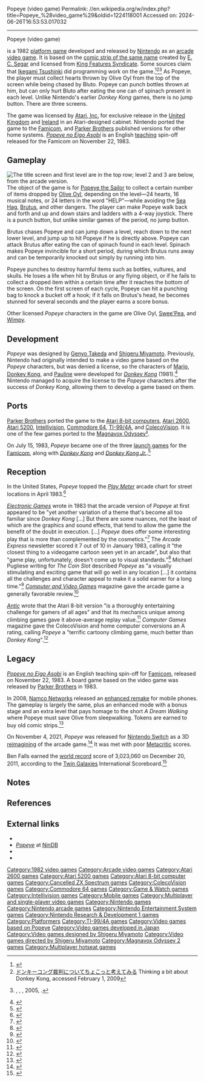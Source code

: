 Popeye (video game)
Permalink: //en.wikipedia.org/w/index.php?title=Popeye_%28video_game%29&oldid=1224118001
Accessed on: 2024-06-26T16:53:53.017032



------
Popeye (video game)
{{short description|1982 video game}}
{{For|the unrelated Game Boy video game|Popeye (1990 video game)}}
{{Use mdy dates|date=January 2019}}
{{More citations needed|date=July 2008}}
{{Infobox video game
| title         = Popeye
| image         = Popeye arcadeflyer.PNG
| caption       = North American arcade flyer
| developer     = {{ubl|[[Nintendo R&D1]]|[[Ikegami Tsushinki]]<ref>{{Cite web|last=McFerran|first=Damien|date=2018-02-26|title=Feature: Shining A Light On Ikegami Tsushinki, The Company That Developed Donkey Kong|url=https://www.nintendolife.com/news/2018/02/feature_shining_a_light_on_ikegami_tsushinki_the_company_that_developed_donkey_kong|access-date=2020-06-09|website=Nintendo Life|language=en-GB}}</ref>|[[Parker Brothers]]}}
| publisher     = [[Nintendo]] (arcade, NES)<br>[[Atari, Inc.]] (arcade EU/UK)<ref>{{cite web |title=Official European Flyer|url=https://flyers.arcade-museum.com/?page=flyer&db=videodb&id=3186&image=1}}</ref><br>Parker Brothers
| producer      =
| designer      = [[Genyo Takeda]]<ref name="iwataasks2">{{cite web |title=Iwata Asks: Punch-Out!! - Investigating a Glove Interface |url=http://us.wii.com/iwata_asks/punchout/vol1_page2.jsp |publisher=[[Nintendo]] |access-date=August 11, 2009 |date=August 7, 2009 |archive-date=January 11, 2010 |archive-url=https://web.archive.org/web/20100111070103/http://us.wii.com/iwata_asks/punchout/vol1_page2.jsp |url-status=dead }}</ref><br>[[Shigeru Miyamoto]]<ref name="iwataasks2"/>
| released      = {{vgrelease|NA|November 18, 1982<ref name="Copyright">{{cite web |title=Popeye. (Registration Number PA0000154248) |url=https://cocatalog.loc.gov |website=[[United States Copyright Office]] |access-date= 6 June 2021}}</ref><ref name="Akagi">{{cite book |last1=Akagi |first1=Masumi |title=アーケードTVゲームリスト国内•海外編(1971-2005) |trans-title=Arcade TV Game List: Domestic • Overseas Edition (1971-2005) |date=13 October 2006 |publisher=Amusement News Agency |language=ja |location=Japan |isbn=978-4990251215 |pages=57, 128 |url=https://archive.org/details/ArcadeGameList1971-2005/page/n58}}</ref>|JP|December 1982<ref name="Akagi"/>|EU|Late 1982<ref>{{cite web |title=Video Game Flyers: Popeye, Nintendo (EU) |url=https://flyers.arcade-museum.com/?page=thumbs&db=videodb&id=2570 |website=The Arcade Flyer Archive |access-date=25 April 2021}}</ref>}}
| genre         = [[Platform game|Platform]]
| modes         = 1-2 players alternating turns
| platforms     = [[Arcade video game|Arcade]], [[Atari 2600]], [[Atari 5200]], [[Atari 8-bit]], [[ColecoVision]], [[Commodore 64]], [[Intellivision]], [[Magnavox Odyssey²|Odyssey²]], [[Nintendo Entertainment System|NES]], [[TI-99/4A]]
| arcade system =
}}

{{Nihongo foot|'''''Popeye'''''|ポパイ|Popai|lead=yes|group=lower-alpha}} is a 1982 [[platform game]] developed and released by [[Nintendo]] as an [[arcade video game]]. It is based on the [[Popeye (comic strip)|comic strip of the same name]] created by [[E. C. Segar]] and licensed from [[King Features Syndicate]]. Some sources claim that [[Ikegami Tsushinki]] did programming work on the game.<ref>{{cite web |title=Company:Ikegami Tsushinki - GDRI :: Game Developer Research Institute |url=http://gdri.smspower.org/wiki/index.php/Company:Ikegami_Tsushinki |website=gdri.smspower.org}}</ref><ref>[http://d.hatena.ne.jp/bn2islander/20080817/1218980061 ドンキーコング裁判についてちょこっと考えてみる] {{webarchive|url=https://web.archive.org/web/20100312191324/http://d.hatena.ne.jp/bn2islander/20080817/1218980061|date=March 12, 2010}} Thinking a bit about Donkey Kong, accessed February 1, 2009</ref><ref>{{Nihongo|It started from Pong|それは『ポン』から始まった : アーケードTVゲームの成り立ち|sore wa pon kara hajimatta: ākēdo terebi gēmu no naritachi}}, {{Nihongo|Masumi Akagi|赤木真澄|Akagi Masumi}}, {{Nihongo|Amusement Tsūshinsha|アミューズメント通信社|Amyūzumento Tsūshinsha}}, 2005, {{ISBN|4-9902512-0-2}}.</ref> As Popeye, the player must collect hearts thrown by Olive Oyl from the top of the screen while being chased by Bluto. Popeye can punch bottles thrown at him, but can only hurt Bluto after eating the one can of spinach present in each level. Unlike Nintendo's earlier ''Donkey Kong'' games, there is no jump button. There are three screens.

The game was licensed by [[Atari, Inc.]] for exclusive release in the [[United Kingdom]] and [[Republic of Ireland|Ireland]] in an Atari-designed cabinet. Nintendo ported the game to the [[Famicom]], and [[Parker Brothers]] published versions for other home systems. ''[[Popeye no Eigo Asobi]]'' is an English [[Educational video game|teaching]] spin-off released for the Famicom on November 22, 1983.

==Gameplay==
[[File:Popeye screenshots.png|left|thumb|The title screen and first level are in the top row; level 2 and 3 are below, from the arcade version.]]
The object of the game is for [[Popeye the Sailor]] to collect a certain number of items dropped by [[Olive Oyl]], depending on the level—24 hearts, 16 musical notes, or 24 letters in the word "HELP"—while avoiding the [[Sea Hag]], [[Bluto|Brutus]], and other dangers. The player can make Popeye walk back and forth and up and down stairs and ladders with a 4-way joystick. There is a punch button, but unlike similar games of the period, no jump button.

Brutus chases Popeye and can jump down a level, reach down to the next lower level, and jump up to hit Popeye if he is directly above. Popeye can attack Brutus after eating the can of spinach found in each level. Spinach makes Popeye invincible for a short period, during which Brutus runs away and can be temporarily knocked out simply by running into him.

Popeye punches to destroy harmful items such as bottles, vultures, and skulls. He loses a life when hit by Brutus or any flying object, or if he fails to collect a dropped item within a certain time after it reaches the bottom of the screen. On the first screen of each cycle, Popeye can hit a punching bag to knock a bucket off a hook; if it falls on Brutus's head, he becomes stunned for several seconds and the player earns a score bonus.

Other licensed ''Popeye'' characters in the game are Olive Oyl, [[Swee'Pea]], and [[J. Wellington Wimpy|Wimpy]].

== Development ==
''Popeye'' was designed by [[Genyo Takeda]] and [[Shigeru Miyamoto]]. Previously, Nintendo had originally intended to make a video game based on the ''Popeye'' characters, but was denied a license, so the characters of [[Mario]], [[Donkey Kong (character)|Donkey Kong]], and [[Pauline (Nintendo)|Pauline]] were developed for ''[[Donkey Kong (arcade game)|Donkey Kong]]'' (1981).<ref>{{cite web |last=East |first=Tom |date=November 25, 2009 |title=Donkey Kong Was Originally A Popeye Game |url=http://www.officialnintendomagazine.co.uk/13484/donkey-kong-was-originally-a-popeye-game/ |url-status=dead |archive-url=https://web.archive.org/web/20141110045437/http://www.officialnintendomagazine.co.uk/13484/donkey-kong-was-originally-a-popeye-game/ |archive-date=November 10, 2014 |access-date=November 6, 2014 |work=[[Official Nintendo Magazine]] |quote=Miyamoto says Nintendo's main monkey might not have existed.}}</ref> Nintendo managed to acquire the license to the ''Popeye'' characters after the success of ''Donkey Kong'', allowing them to develop a game based on them.

==Ports==
[[Parker Brothers]] ported the game to the [[Atari 8-bit computers]], [[Atari 2600]], [[Atari 5200]], [[Intellivision]], [[Commodore 64]], [[TI-99/4A]], and [[ColecoVision]]. It is one of the few games ported to the [[Magnavox Odyssey²]].

On July 15, 1983, ''Popeye'' became one of the three [[launch game]]s for the [[Famicom]], along with ''[[Donkey Kong (arcade game)|Donkey Kong]]'' and ''[[Donkey Kong Jr.]]''.<ref>{{cite magazine|last=Marley|first=Scott |date=December 2016 |title=SG-1000 |magazine=[[Retro Gamer]] |issue=163|pages=56–61|publisher=[[Future Publishing]]}}</ref>

==Reception==
In the United States, ''Popeye'' topped the ''[[Play Meter]]'' arcade chart for street locations in April 1983.<ref>{{cite magazine |title=Play Meter's Equipment Poll: Top Videos |magazine=[[Play Meter]] |date=May 1, 1983 |volume=9 |issue=8 |page=16 |url=https://archive.org/details/play-meter-volume-9-number-8-may-1st-1983-600dpi/Play%20Meter%20-%20Volume%209%2C%20Number%208%20-%20May%201st%2C%201983%20%28Compressed%29/page/16/mode/1up}}</ref>

''[[Electronic Games]]'' wrote in 1983 that the arcade version of ''Popeye'' at first appeared to be "yet another variation of a theme that's become all too familiar since ''Donkey Kong'' [...] But there are some nuances, not the least of which are the graphics and sound effects, that tend to allow the game the benefit of the doubt in execution. [...] ''Popeye'' does offer some interesting play that is more than complemented by the cosmetics."<ref name="sharpe198306">{{cite news | url=https://archive.org/stream/electronic-games-magazine-1983-06/Electronic_Games_Issue_16_Vol_02_04_1983_Jun#page/n89/mode/2up | title=Insert Coin Here | work=Electronic Games | date=June 1983 | access-date=January 6, 2015 | last=Sharpe | first=Roger C. | pages=92}}</ref> The ''Arcade Express'' newsletter scored it 7 out of 10 in January 1983, calling it "the closest thing to a videogame cartoon seen yet in an arcade", but also that "game play, unfortunately, doesn't come up to visual standards."<ref>{{cite magazine|url=http://www.digitpress.com/library/newsletters/arcadeexpress/arcade_express_v1n11.pdf#page=6 |title=The Hotseat: Popeye |date=January 2, 1983 |volume=1 |issue=11 |magazine=The Arcade Express}}</ref> Michael Pugliese writing for ''The Coin Slot'' described ''Popeye'' as "a visually stimulating and exciting game that will go well in any location [...] it contains all the challenges and character appeal to make it a solid earner for a long time."<ref>{{cite magazine | last = Pugliese | first = Michael | date = April 1983 | title = Games in Review: The Arcade Parade | url = http://coinslot.arcade-museum.com/CoinSlot--83-04--V8N8/14/  | magazine = The Coin Slot | page = 14 | access-date = October 17, 2017}}</ref> ''[[Computer and Video Games]]'' magazine gave the arcade game a generally favorable review.<ref>{{cite magazine |title=Arcade Action: Packing a Punch! Popeye |magazine=[[Computer and Video Games]] |date=16 April 1983 |issue=19 (May 1983) |page=31 |url=https://www.solvalou.com/static/images/arcade/reviews/391.jpg}}</ref>

''[[Antic (magazine)|Antic]]'' wrote that the Atari 8-bit version "is a thoroughly entertaining challenge for gamers of all ages" and that its mechanics unique among climbing games gave it above-average replay value.<ref name="duberman198401">{{Cite magazine |last=Duberman |first=David |date=January 1984 |title=Popeye |url=https://archive.org/details/1984-01-anticmagazine |magazine=Antic |page=[https://archive.org/details/1984-01-anticmagazine/page/n106 107]}}</ref> ''Computer Games'' magazine gave the ColecoVision and home computer conversions an A rating, calling ''Popeye'' a "terrific cartoony climbing game, much better than ''Donkey Kong''".<ref name="CG1985">{{cite magazine |title=1985 Software Buyer's Guide |magazine=Computer Games |date=February 1985 |volume=3 |issue=5 |publisher=Carnegie Publications |location=United States |pages=11–8, 51–8 |url=https://archive.org/details/Computer_Games_Vol_3_No_5_1985-02_Carnegie_Publications_US/page/n13/mode/2up}}</ref>

==Legacy==
''[[Popeye no Eigo Asobi]]'' is an English teaching spin-off for [[Famicom]], released on November 22, 1983. A board game based on the video game was released by [[Parker Brothers]] in 1983.

In 2008, [[Namco Networks]] released an [[Video game remake|enhanced remake]] for mobile phones. The gameplay is largely the same, plus an enhanced mode with a bonus stage and an extra level that pays homage to the short ''A Dream Walking'' where Popeye must save Olive from sleepwalking. Tokens are earned to buy old comic strips.<ref>{{IGN|type=wireless|id=892/892996|name=Popeye}}</ref>

On November 4, 2021, ''Popeye'' was released for [[Nintendo Switch]] as a 3D [[remake|reimagining]] of the arcade game.<ref>{{cite web|url=https://www.nintendo.com/games/detail/popeye-switch/|title=Popeye |work=Nintendo.com|publisher=Sabec LTD|date=November 2021}}</ref> It was met with poor [[Metacritic]] scores.{{citation needed|date=August 2023}}

Ben Falls earned the [[world record]] score of 3,023,060 on December 20, 2011, according to the [[Twin Galaxies]] International Scoreboard.<ref>{{cite web|last=Totilo|first=Stephen|title=The new Popeye World Record is 3,023,060|url=http://kotaku.com/5869853/the-new-popeye-world-record-is-3023060|publisher=[[Kotaku]]|date=December 20, 2011|archive-url=https://web.archive.org/web/20141112140854/http://kotaku.com/5869853/the-new-popeye-world-record-is-3023060|archive-date=November 12, 2014|url-status=live}}</ref>

==Notes==
{{notelist}}

== References ==
{{reflist}}

==External links==
{{Commons category-inline|Popeye (video game)}}
*{{KLOV game|id=9090|name=Popeye}}
*[https://web.archive.org/web/20100619112745/http://nindb.net/game/popeye.html ''Popeye''] at [http://www.nindb.net NinDB]
* {{IAg|atari_2600_popeye_1983_parker_brothers_joe_gaucher_pb5370|platform=Atari 2600}}
* {{moby game|id=/popeye|name=''Popeye'' (1982)}}

{{Popeye}}
{{Shigeru Miyamoto}}

[[Category:1982 video games]]
[[Category:Arcade video games]]
[[Category:Atari 2600 games]]
[[Category:Atari 5200 games]]
[[Category:Atari 8-bit computer games]]
[[Category:Cancelled ZX Spectrum games]]
[[Category:ColecoVision games]]
[[Category:Commodore 64 games]]
[[Category:Game & Watch games]]
[[Category:Intellivision games]]
[[Category:Mobile games]]
[[Category:Multiplayer and single-player video games]]
[[Category:Nintendo games]]
[[Category:Nintendo arcade games]]
[[Category:Nintendo Entertainment System games]]
[[Category:Nintendo Research & Development 1 games]]
[[Category:Platformers]]
[[Category:TI-99/4A games]]
[[Category:Video games based on Popeye]]
[[Category:Video games developed in Japan]]
[[Category:Video games designed by Shigeru Miyamoto]]
[[Category:Video games directed by Shigeru Miyamoto]]
[[Category:Magnavox Odyssey 2 games]]
[[Category:Multiplayer hotseat games]]